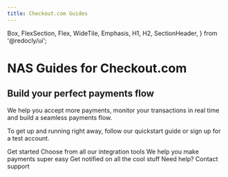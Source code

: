 ```yaml
---
title: Checkout.com Guides
---
```



  Box,
  FlexSection,
  Flex,
  WideTile,
  Emphasis,
  H1,
  H2,
  SectionHeader,
} from '@redocly/ui';


<H1>NAS Guides for Checkout.com</H1>
<H2>Build your perfect payments flow</H2>
We help you accept more payments, monitor your transactions in real time and build a seamless payments flow.

To get up and running right away, follow our quickstart guide or sign up for a test account.

<ButtonLink href="developer-portal/index.mdx">
Get started
</ButtonLink>
<Box my={25}>
  
  <FlexSection justifyContent="space-around" flexWrap="wrap">
    <WideTile to="developer-portal/index.md"  header="Integrate">
     Choose from all our integration tools
    </WideTile>
    <WideTile to="developer-portal/index.md" header="Payments">
      We help you make payments super easy
    </WideTile>
    <WideTile to="developer-portal/index.md" header="Webhooks">
      Get notified on all the cool stuff
    </WideTile>
  </FlexSection>
  <SectionHeader>
    <Emphasis>Need help? </Emphasis>
    Contact support
  </SectionHeader>
</Box>
